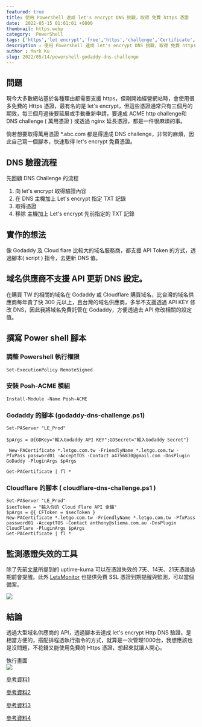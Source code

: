 ```yaml
---
featured: true
title: 使用 Powershell 達成 let's encrypt DNS 挑戰，取得 免費 https 憑證
date:  2022-05-15 01:01:01 +0800
thumbnail: https.webp
category:  PowerShell
tags: ['https','let encrypt','free','https','challenge','Certificate','Authority','CA','godaddy','cloudflare','powershell']
description : 使用 Powershell 達成 let's encrypt DNS 挑戰，取得 免費 https 憑證
author : Mark Ku
slug: 2022/05/14/powershell-godaddy-dns-challenge
---
```


## 問題
現今大多數網站基於各種理由都需要支援 https，但剛開始經營網站時，會使用很多免費的 Https 憑證，最有名的是 let's encrypt，但這些憑證通常只有三個月的期效，每三個月過後要延展或手動重新申請，要達成 ACME http challenge和 DNS challenge ( 萬用憑證 ) 或透過 nginx 延長憑證，都是一件很麻煩的事。

倘若想要取得萬用憑證 *.abc.com 都是得達成 DNS challenge，非常的麻煩，因此自己寫一個腳本，快速取得  let's encrypt 免費憑證。

## DNS 驗證流程
先回顧 DNS Challenge 的流程
1. 向 let's encrypt 取得驗證內容
2. 在 DNS 主機加上 Let's encrypt 指定 TXT 記錄
3. 取得憑證
4. 移除 主機加上 Let's encrypt 先前指定的 TXT 記錄

## 實作的想法
像 Godaddy 及 Cloud flare 比較大的域名服務商，都支援 API Token 的方式，透過腳本( script ) 指令，去更新 DNS 值。

## 域名供應商不支援 API 更新 DNS 設定。
在購買 TW 的相關的域名在 Godaddy 或 Cloudflare 購買域名，比台灣的域名供應商每年貴了快 300 元以上，且台灣的域名供應商，多半不支援透過 API KEY 修改 DNS，因此我將域名免費託管在 Godaddy，方便透過去 API 修改相關的設定值。

##  撰寫 Power shell 腳本

### 調整 Powershell 執行權限
```
Set-ExecutionPolicy RemoteSigned
```
### 安裝 Posh-ACME 模組
```
Install-Module -Name Posh-ACME
```
### Godaddy 的腳本 (godaddy-dns-challenge.ps1)
```
Set-PAServer "LE_Prod"

$pArgs = @{GDKey="輸入Godaddy API KEY";GDSecret="輸入Godaddy Secret"}         

 New-PACertificate *.letgo.com.tw -FriendlyName *.letgo.com.tw -PfxPass password01 -AcceptTOS -Contact a4756830@gmail.com -DnsPlugin GoDaddy -PluginArgs $pArgs
 
Get-PACertificate | fl *
```
### Cloudflare 的腳本 ( cloudflare-dns-challenge.ps1 )

```
Set-PAServer "LE_Prod"
$secToken = "輸入你的 Cloud Flare API 金鑰"
$pArgs = @{ CFToken = $secToken }
New-PACertificate *.letgo.com.tw -FriendlyName *.letgo.com.tw -PfxPass password01 -AcceptTOS -Contact anthony@sliema.com.au -DnsPlugin CloudFlare -PluginArgs $pArgs
Get-PACertificate | fl *
```

## 監測憑證失效的工具
除了先前[文章](https://blog.markkulab.net/2021/12/11/application-monitor-uptime-kuma/)所提到的 uptime-kuma 可以在憑證失效的 7天、14天、21天憑證過期前會提醒。此外 [LetsMonitor](https://letsmonitor.org/monitors) 也提供免費 SSL 憑證到期提醒與監測，可以當個備案。

![](https://i.imgur.com/HIv97Rq.png)

## 結論
透過大型域名供應商的 API，透過腳本去達成 let's encrypt Http DNS 驗證，是相當方便的，搭配排程透執行指令的方式，就算是一次管理1000台，我想應該也是沒問題，不花錢又能使用免費的 Https 憑證，想起來就讓人開心。  

執行畫面  
![](https://i.imgur.com/F1ptFJj.png)

[參考資料1](https://medium.com/@mark86092/%E9%80%8F%E9%81%8E-docker-%E7%B0%A1%E5%8C%96-letsencrypt-%E6%86%91%E8%AD%89%E7%9A%84%E5%8F%96%E5%BE%97-de14ab08fdeb
)

[參考資料2](
https://blog.onevinn.com/using-powershell-to-get-wildcard-certificate-from-lets-encrypt
)

[參考資料3](
https://israynotarray.com/other/20200510/1067127387/
)

[參考資料4](
https://anthonyspiteri.net/powershell-api-lets-encrypt-cloudflare/
)